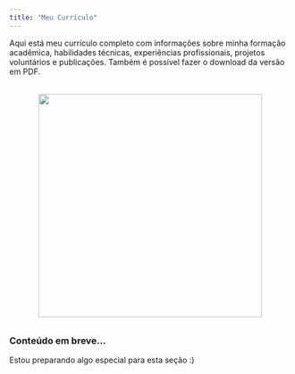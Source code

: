 ```yaml
---
title: "Meu Currículo"
---
```


Aqui está meu currículo completo com informações sobre minha formação acadêmica, habilidades técnicas, experiências profissionais, projetos voluntários e publicações. Também é possível fazer o download da versão em PDF.

![](aguarde.png){width="400px" style="display: block; margin: 2rem auto;"}

### Conteúdo em breve...

Estou preparando algo especial para esta seção :)
